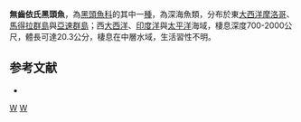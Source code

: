 {{Speciesbox
| taxon = Einara edentula
| binomial_authority = [[Alcock|Alcock]], 1892
| status = NE
| status_system = IUCN3.1
| synonyms =  *''Alepocephalus edentulus'', <small>Alcock, 1892</small>
*''Torictus edentulus'', <small>Alcock, 1892</small>
}}

'''無齒依氏黑頭魚'''，為[[黑頭魚科|黑頭魚科]]的其中一[[種|種]]，為深海魚類，分布於東[[大西洋|大西洋]][[摩洛哥|摩洛哥]]、[[馬得拉群島|馬得拉群島]]與[[亞速群島|亞速群島]]；西[[大西洋|大西洋]]、[[印度洋|印度洋]]與[[太平洋|太平洋]]海域，棲息深度700-2000公尺，體長可達20.3公分，棲息在中層水域，生活習性不明。

==参考文献==
*{{FishBase_species|genus=Einara|species=edentula|year=2015|month=9}}

{{Taxonbar}}
[[Category:1892年描述的鱼类|W]]
[[Category:依氏黑頭魚屬|W]]